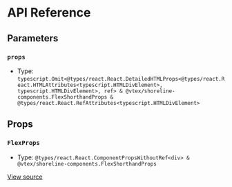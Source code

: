 # API Reference

## Parameters

### `props`

- Type: `typescript.Omit<@types/react.React.DetailedHTMLProps<@types/react.React.HTMLAttributes<typescript.HTMLDivElement>, typescript.HTMLDivElement>, ref> & @vtex/shoreline-components.FlexShorthandProps & @types/react.React.RefAttributes<typescript.HTMLDivElement>`

## Props

### `FlexProps`

- Type: `@types/react.React.ComponentPropsWithoutRef<div> & @vtex/shoreline-components.FlexShorthandProps`

[View source](https://github.com/vtex/shoreline/blob/4b310ee4d/packages/components/src/flex/flex.tsx#L6)
